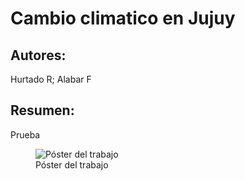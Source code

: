 # Cambio climatico en Jujuy


## Autores: 
Hurtado R; Alabar F


## Resumen: 
Prueba




![Póster del trabajo](./IMAGENES/1BBtWCoYNfNJnEi548eTX7S4_ypX6Xqdb.png)
